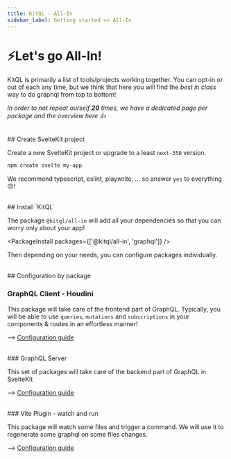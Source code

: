 ```yaml
---
title: KitQL - All-In
sidebar_label: Getting started => All-In
---
```


# ⚡Let's go All-In!

KitQL is primarily a list of tools/projects working together. You can opt-in or out of each any time,
but we think that here you will find the _best in class_ way to do graphql from top to bottom!

_In order to not repeat ourself **20** times, we have a dedicated page per package and the overview here 👍_

<br />
## Create SvelteKit project

Create a new SvelteKit project or upgrade to a least `next-350` version.

```sh
npm create svelte my-app
```

We recommend typescript, eslint, playwrite, ... so answer `yes` to everything 🙃!

<br />
## Install `KitQL`

The package `@kitql/all-in` will add all your dependencies so that you can worry only about your app!

<PackageInstall packages={['@kitql/all-in', 'graphql']} />

Then depending on your needs, you can configure packages individually.

<br />
## Configuration by package

### GraphQL Client - Houdini

This package will take care of the frontend part of GraphQL. Typically, you will be able to
use `queries`, `mutations` and `subscriptions` in your components & routes in an effortless manner!

--> [Configuration guide](/docs/setup/01_houdini)

<br />
### GraphQL Server

This set of packages will take care of the backend part of GraphQL in SvelteKit

--> [Configuration guide](/docs/setup/02_server)

<br />
### Vite Plugin - watch and run

This package will watch some files and trigger a command. We will use it to regenerate some graphql on some files changes.

--> [Configuration guide](/docs/setup/03_vite-plugin-watch-and-run)
